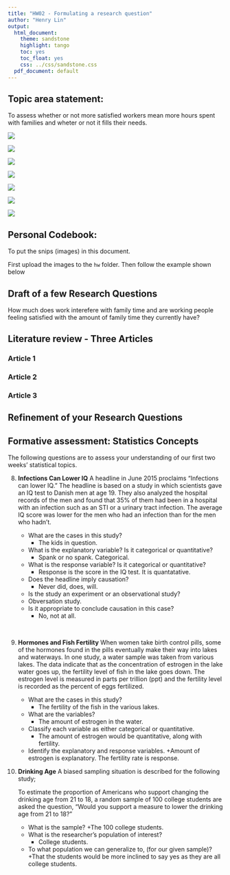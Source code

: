 ```yaml
---
title: "HW02 - Formulating a research question"
author: "Henry Lin"
output:
  html_document:
    theme: sandstone
    highlight: tango
    toc: yes
    toc_float: yes
    css: ../css/sandstone.css
  pdf_document: default
---
```



## Topic area statement: 

To assess whether or not more satisfied workers mean more hours spent with families and wheter or not it fills their needs. 

![](shiftworked.png)

![](leavecause1.png)

![](leavecause2.png)

![](jobsatisfaction.png)

![](currentactivity.png)

![](familyandwork.png)

![](familyhourswanted.png)


## Personal Codebook: 

To put the snips (images) in this document.  

First upload the images to the `hw` folder. 
Then follow the example shown below



## Draft of a few Research Questions

How much does work interefere with family time and are working people feeling satisfied with the amount of family time they currently have?

## Literature review - Three Articles


### Article 1


### Article 2


### Article 3



## Refinement of your Research Questions

## Formative assessment:  Statistics Concepts

The following questions are to assess your understanding of our first two weeks' statistical topics.

8.  **Infections Can Lower IQ** A headline in June 2015 proclaims “Infections can lower IQ.” The headline is based on a study in which scientists gave an IQ test to Danish men at age 19. They also analyzed the hospital records of the men and found that 35% of them had been in a hospital with an infection such as an STI or a urinary tract infection. The average IQ score was lower for the men who had an infection than for the men who hadn’t.  

    + What are the cases in this study?
      + The kids in question. 
    + What is the explanatory variable? Is it categorical or quantitative?
      + Spank or no spank. Categorical.
    + What is the response variable? Is it categorical or quantitative?
      + Response is the score in the IQ test. It is quantatative.
    + Does the headline imply causation?
      + Never did, does, will.
    + Is the study an experiment or an observational study?
     + Obversation study.
    + Is it appropriate to conclude causation in this case?
      + No, not at all.

\

9. **Hormones and Fish Fertility** When women take birth control pills, some of the hormones found in the pills eventually make their way into lakes and waterways. In one study, a water sample was taken from various lakes. The data indicate that as the concentration of estrogen in the lake water goes up, the fertility level of fish in the lake goes down. The estrogen level is measured in parts per trillion (ppt) and the fertility level is recorded as the percent of eggs fertilized. 

    + What are the cases in this study?
      + The fertility of the fish in the various lakes.
    + What are the variables? 
      + The amount of estrogen in the water.  
    + Classify each variable as either categorical or quantitative.
      + The amount of estrogen would be quantitative, along with fertility. 
    + Identify the explanatory and response variables.
      +Amount of estrogen is explanatory. The fertility rate is response.
\
10. **Drinking Age** A biased sampling situation is described for the following study;  

    To estimate the proportion of Americans who support changing the drinking age from 21 to 18, a random sample of 100 college students are asked the question, “Would you support a measure to lower the drinking age from 21 to 18?”  
    
    + What is the sample?
      +The 100 college students.
    + What is the researcher's population of interest?
      + College students.
    + To what population we can generalize to, (for our given sample)?
      +That the students would be more inclined to say yes as they are all college students. 



    
    
    
    